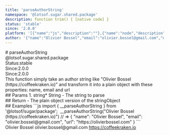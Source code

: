 ```yaml
---
title: 'parseAuthorString'
namespace: '@lotsof.sugar.shared.package'
description: function trim() { [native code] }
status: 'stable'
since: '2.0.0'
platform: '[{"name":"js","description":""},{"name":"node","description":""}]'
author: '{"name":"Olivier Bossel","email":"olivier.bossel@gmail.com","url":"https://coffeekraken.io"}'
---
```

<div class="docmap-mdx">
# parseAuthorString
<div class="_namespace">@lotsof.sugar.shared.package</div>
<div class="_metas">
<div class="_status"><span class="_status-label">Status:</span><span class="_status-value -stable">stable</span></div>
<div class="_since"><span class="_since-label">Since:</span><span class="_since-value">2.0.0</span></div>
<div class="_since"><span class="_since-label">Since:</span><span class="_since-value">2.0.0</span></div>
</div>
<div class="_description">
This function simply take an author string like "Olivier Bossel <olivier.bossel@gmail.com> (https://coffeekraken.io)" and
transform it into a plain object with these properties: name, email and url
</div>
<div class="_params">
## Params
1. <span class="_name">string<span class="_required">*</span></span><span class="_default"></span> <span class="_type">String</span>
   - The string to parse
</div>
<div class="_return">
## Return
- <span class="_description">The plain object version of the string</span><span class="_default"></span><span class="_type">Object</span>
</div>
<div class="_examples">
## Examples
```js
import { __parseAuthorString } from '@lotsof/sugar/package';
 __parseAuthorString("Olivier Bossel <olivier.bossel@gmail.com> (https://coffeekraken.io)")
// => {
  "name": "Olivier Bossel",
  "email": "olivier.bossel@gmail.com",
  "url": "https://olivierbossel.com"
}
```
</div>
<div class="_author">
<span class="_name">Olivier Bossel</span>
<span class="_email">olivier.bossel@gmail.com</span>
<a href="https://coffeekraken.io" target="_blank" class="_url">https://coffeekraken.io</a>
</div>
</div>